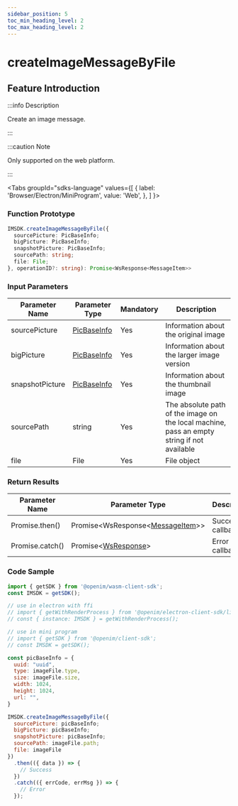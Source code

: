 ```yaml
---
sidebar_position: 5
toc_min_heading_level: 2
toc_max_heading_level: 2
---
```


# createImageMessageByFile

## Feature Introduction

:::info Description

Create an image message.

:::

:::caution Note

Only supported on the web platform.

:::

<Tabs
groupId="sdks-language"
values={[
{ label: 'Browser/Electron/MiniProgram', value: 'Web', },
]
}>

<TabItem value="Web">

### Function Prototype

```ts showLineNumbers
IMSDK.createImageMessageByFile({
  sourcePicture: PicBaseInfo;
  bigPicture: PicBaseInfo;
  snapshotPicture: PicBaseInfo;
  sourcePath: string;
  file: File;
}, operationID?: string): Promise<WsResponse<MessageItem>>
```

### Input Parameters

| Parameter Name   | Parameter Type                                         | Mandatory | Description                                          |
| ---------------- | ------------------------------------------------------ | --------- | ---------------------------------------------------- |
| sourcePicture    | [PicBaseInfo](/class/message/pictureInfo.mdx) | Yes       | Information about the original image                 |
| bigPicture       | [PicBaseInfo](/class/message/pictureInfo.mdx) | Yes       | Information about the larger image version           |
| snapshotPicture  | [PicBaseInfo](/class/message/pictureInfo.mdx) | Yes       | Information about the thumbnail image                |
| sourcePath       | string                                                 | Yes       | The absolute path of the image on the local machine, pass an empty string if not available |
| file             | File                                                   | Yes       | File object                                          |

### Return Results

| Parameter Name   | Parameter Type                                         | Description   |
| ---------------- | ------------------------------------------------------ | ------------- |
| Promise.then()   | Promise<WsResponse<[MessageItem](/class/message/messageInfo.mdx)>\> | Success callback |
| Promise.catch()  | Promise<[WsResponse](/class/response.mdx)\>                         | Error callback   |

### Code Sample

```js showLineNumbers
import { getSDK } from '@openim/wasm-client-sdk';
const IMSDK = getSDK();

// use in electron with ffi
// import { getWithRenderProcess } from '@openim/electron-client-sdk/lib/render';
// const { instance: IMSDK } = getWithRenderProcess();

// use in mini program
// import { getSDK } from '@openim/client-sdk';
// const IMSDK = getSDK();

const picBaseInfo = {
  uuid: "uuid",
  type: imageFile.type,
  size: imageFile.size,
  width: 1024,
  height: 1024,
  url: "",
}

IMSDK.createImageMessageByFile({
  sourcePicture: picBaseInfo;
  bigPicture: picBaseInfo;
  snapshotPicture: picBaseInfo;
  sourcePath: imageFile.path;
  file: imageFile
})
  .then(({ data }) => {
    // Success
  })
  .catch(({ errCode, errMsg }) => {
    // Error
  });
```

</TabItem>

</Tabs>